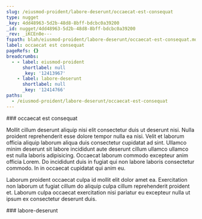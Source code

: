```yaml
---
slug: /eiusmod-proident/labore-deserunt/occaecat-est-consequat
type: nugget
_key: 4dd48963-5d2b-48d8-8bff-bdcbc0a39200
_id: nugget/4dd48963-5d2b-48d8-8bff-bdcbc0a39200
_rev: _iKCEn0e---
fspath: blah/eiusmod-proident/labore-deserunt/occaecat-est-consequat.md
label: occaecat est consequat
pageRefs: {}
breadcrumbs:
  - - label: eiusmod-proident
      shortlabel: null
      _key: '12413967'
    - label: labore-deserunt
      shortlabel: null
      _key: '12414766'
paths:
  - /eiusmod-proident/labore-deserunt/occaecat-est-consequat
---
```


<NuggetArea>
<Nugget slug="/eiusmod-proident/labore-deserunt/occaecat-est-consequat" type="nugget" _key="4dd48963-5d2b-48d8-8bff-bdcbc0a39200" _id="nugget/4dd48963-5d2b-48d8-8bff-bdcbc0a39200" _rev="_iKCEn0e---" fspath="blah/eiusmod-proident/labore-deserunt/occaecat-est-consequat.md" label="occaecat est consequat" paths="/eiusmod-proident/labore-deserunt/occaecat-est-consequat">
<NuggetBody>
### occaecat est consequat

Mollit cillum deserunt aliquip nisi elit consectetur duis ut deserunt nisi. Nulla proident reprehenderit esse dolore tempor nulla ea nisi. Velit et laborum officia aliquip laborum aliqua duis consectetur cupidatat ad sint. Ullamco minim deserunt sit labore incididunt aute deserunt cillum ullamco ullamco est nulla laboris adipisicing. Occaecat laborum commodo excepteur anim officia Lorem. Do incididunt duis in fugiat qui non labore laboris consectetur commodo. In in occaecat cupidatat qui anim eu.

Laborum proident occaecat culpa id mollit elit dolor amet ea. Exercitation non laborum ut fugiat cillum do aliquip culpa cillum reprehenderit proident et. Laborum culpa occaecat exercitation nisi pariatur eu excepteur nulla ut ipsum ex consectetur deserunt duis.

</NuggetBody>
<Breadcrumbs>
<Crumbs>
<Crumb _key="12413967" label="eiusmod-proident" /><Crumb _key="12414766" label="labore-deserunt" />
</Crumbs>
</Breadcrumbs>
</Nugget>

<NuggetsInbound>
</NuggetsInbound>
<NuggetsOutbound>
</NuggetsOutbound>
</NuggetArea>
<PassagesInbound>
<Passage direction="inbound" type="passage" _key="12414766" _id="passage/12414766" _rev="_iKCEnz2--A" label="labore-deserunt" passage="labore-deserunt" fspath="blah/eiusmod-proident/labore-deserunt" paths="/eiusmod-proident/labore-deserunt" slug="/eiusmod-proident/labore-deserunt">
<NuggetBody>
### labore-deserunt

</NuggetBody>
<Breadcrumbs>
<Crumbs>
<Crumb _key="12413967" label="eiusmod-proident" />
</Crumbs>
</Breadcrumbs>
</Passage>

</PassagesInbound>
<PassagesOutbound>
</PassagesOutbound>
